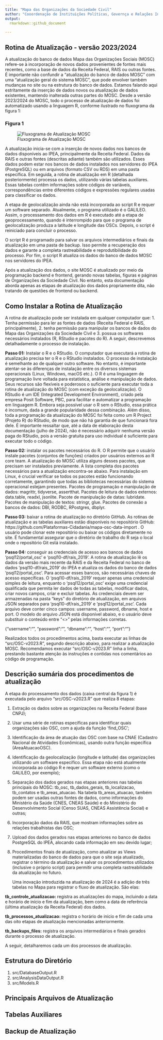 ```yaml
---
title: "Mapa das Organizações da Sociedade Civil"
author: "Cooordenação de Instituições Políticas, Governça e Relações Interfederativas da Diretoria de Estudos e Políticas sobre o Estado, as Instituições e a Democracia (Coins/Diest) - IPEA, Governo Federal, Brasil"
output: 
  rmarkdown::github_document
    
---
```


## Rotina de Atualização - versão 2023/2024

A atualização do banco de dados Mapa das Organizações Sociais (MOSC) refere-se à incorporação de novos dados provenientes de fontes mais recentes, como a base de dados da Receita Federal, RAIS ou outras fontes. É importante não confundir a “atualização do banco de dados MOSC” com uma “atualização geral do sistema MOSC”, que pode envolver também mudanças no site ou na estrutura do banco de dados. Estamos falando aqui estritamente da inserção de dados novos ou atualização de dados existentes, mantendo inalterada outras partes do MOSC. 
Desde a versão 2023/2024 do MOSC, todo o processo de atualização de dados foi automatizado usando a linguagem R, conforme ilustrado no fluxograma da figura 1:

### Figura 1

![Fluxograma de Atualização MOSC](documentacao/Fluxograma MOSC - Fluxograma MOSC.png)

A atualização inicia-se com a inserção de novos dados nos bancos de dados disponíveis ao IPEA, principalmente da Receita Federal. Dados da RAIS e outras fontes (descritas adiante) também são utilizados. Esses dados podem estar nos bancos de dados instalados nos servidores do IPEA (PostgreSQL) ou em arquivos (formato CSV ou RDS) em uma pasta específica. Em seguida, a rotina de atualização em R (detalhada posteriormente) processa os dados, utilizando várias tabelas auxiliares. Essas tabelas contêm informações sobre códigos de variáveis, correspondências entre diferentes códigos e expressões regulares usadas para classificar os dados. 

A etapa de geolocalização ainda não está incorporada ao script R e requer um software separado. Atualmente, o programa utilizado é o GALILEO. Assim, o processamento dos dados em R é executado até a etapa de geoprocessamento, quando é interrompido para que o programa de geolocalização produza a latitude e longitude das OSCs. Depois, o script é reiniciado para concluir o processo.

O script R é programado para salvar os arquivos intermediários e finais da atualização em uma pasta de backup. Isso permite a recuperação dos dados e garante a completa rastreabilidade e reprodutibilidade do processo. Por fim, o script R atualiza os dados do banco de dados MOSC nos servidores do IPEA.

Após a atualização dos dados, o site MOSC é atualizado por meio da programação backend e frontend, gerando novas tabelas, figuras e páginas de Organizações da Sociedade Civil. No entanto, esta documentação aborda apenas as etapas de atualização dos dados propriamente dita, não tratando de questões de frontend ou backend.


## Como Instalar a Rotina de Atualização

A rotina de atualização pode ser instalada em qualquer computador que: 
  1. Tenha permissão para ler as fontes de dados (Receita Federal e RAIS, principalmente), 
  2.  tenha permissão para manipular os bancos de dados do Mapa das Organizações da Sociedade Civil e 
  3. possua os softwares necessários instalados (R, RStudio e pacotes do R). A seguir, descrevemos detalhadamente o processo de instalação.
  
  
**Passo 01:** Instalar o R e o RStudio. O computador que executará a rotina de atualização precisa ter o R e o RStudio instalados. O processo de instalação é semelhante ao de qualquer outro software. No entanto, é importante atentar-se às diferenças de instalação entre os diversos sistemas operacionais (Linux, Windows, macOS etc.). O R é uma linguagem de programação livre voltada para estatística, análise e manipulação de dados. Seus recursos são flexíveis e poderosos o suficiente para executar toda a rotina de atualização do MOSC (com exceção da geolocalização). O RStudio é um IDE (Integrated Development Environment), criado pela empresa Posit Software, PBC, para facilitar e automatizar a programação em linguagem R. Embora seja possível usar o R sem o RStudio, essa prática é incomum, dada a grande popularidade dessa combinação. Além disso, toda a programação da atualização do MOSC foi feita como um R Project (Projeto R) do RStudio, de modo que não há garantia de que funcionará fora dele. É importante ressaltar que, até a data de elaboração desta documentação (julho de 2024), não é necessário adquirir nenhuma versão paga do RStudio, pois a versão gratuita para uso individual é suficiente para executar todo o código.


**Passo 02:** instalar os pacotes necessários do R. O R permite que o usuário instale pacotes (conjuntos de funções) criados por usuários externos ao R core team. A atualização do MOSC utiliza alguns desses pacotes, que precisam ser instalados previamente. A lista completa dos pacotes necessários para a atualização encontra-se abaixo. Para instalação em Linux, é crucial verificar se todos os pacotes estão funcionando corretamente, garantindo que todas as bibliotecas necessárias do sistema operacional estejam presentes.
Pacotes de programação e manipulação de dados: magrittr, tidyverse,  assertthat.
Pacotes de leitura de dados externos: data.table, readxl, jsonlite.
Pacote de manipulação de datas: lubridate.
Pacotes de manipulação de textos: stringr, glue.
Pacotes de conexão a bancos de dados: DBI, RODBC, RPostgres, dbplyr.

**Passo 03:** baixar a rotina de atualização no diretório GitHub. As rotinas de atualização e as tabelas auxiliares estão disponíveis no repositório GitHub: https://github.com/Plataformas-Cidadania/mapa-osc-data-import . O usuário pode clonar este repositório ou baixar os códigos diretamente no site. É fundamental assegurar que o diretório de trabalho do R seja o local onde o repositório Git está instalado.

**Passo 04:** conseguir as credenciais de acesso aos bancos de dados ‘psql12/portal_osc’ e ‘psql10-df/rais_2019’. A rotina de atualização lê os dados da versão mais recente da RAIS e da Receita Federal no banco de dados ‘psql10-df/rais_2019’ do IPEA e atualiza os dados do banco de dados ‘psql12/portal_osc’. Para acessar esses bancos, são necessárias chaves de acesso específicas. O ‘psql10-df/rais_2019’ requer apenas uma credencial simples de leitura, enquanto o ‘psql12/portal_osc’ exige uma credencial qualificada que permita ler dados de todas as tabelas, modificar dados, criar novos campos, criar e excluir tabelas.  As credenciais devem ser armazenadas na pasta "keys" do diretório de atualização, em arquivos JSON separados para ‘psql10-df/rais_2019’ e ‘psql12/portal_osc’. Cada arquivo deve conter cinco campos: username, password, dbname, host e port. O modelo do arquivo JSON está disponível abaixo, e o usuário deve substituir o conteúdo entre "<>" pelas informações corretas.

{"username":"<usuario>", 
"password":"<senha>", 
"dbname":"<nome banco de dados>", 
"host":"<servidor>", 
"port":"<porta de acesso>"}

Realizados todos os procedimentos acima, basta executar as linhas de “src/OSC-v2023.R”, segundo descrição abaixo, para realizar a atualização MOSC. Recomendamos executar “src/OSC-v2023.R” linha a linha, prestando bastante atenção às instruções e contidas nos comentários ao código de programação.


## Descrição sumária dos procedimentos de atualização

A etapa do processamento dos dados (caixa central da figura 1) é executada pelo arquivo “src/OSC-v2023.R” que realiza 8 etapas:

1. Extração os dados sobre as organizações na Receita Federal (base CNPJ);

2. Usar uma série de rotinas específicas para identificar quais organizações são OSC, com a ajuda da função ‘find_OSC’;

3. Identificação da área de atuação das OSC com base na CNAE (Cadastro Nacional de Atividades Econômicas), usando outra função específica (AreaAtuacaoOSC). 

4. Identificação da geolocalização (longitude e latitude) das organizações utilizando um software específico. Essa etapa não está atualmente incorporada ao código R e requer um software externo (como o GALILEO, por exemplo);

5. Separação dos dados gerados nas etapas anteriores nas tabelas principais do MOSC: tb_osc, tb_dados_gerais, tb_localizacao, tb_contatos e tb_areas_atuacao. Na tabela tb_areas_atuacao, também podem ser usadas outras fontes de dados, como informações do Ministério da Saúde (CNES, CNEAS Saúde) e do Ministério do Desenvolvimento Social (Censo SUAS, CNEAS Assistência Social) e outras;

6. Incorporação dados da RAIS, que mostram informações sobre as relações trabalhistas das OSC;

7. Upload dos dados gerados nas etapas anteriores no banco de dados PostgreSQL do IPEA, alocando cada informação em seu devido lugar;

8. Procedimentos finais de atualização, como atualizar as Views materializadas do banco de dados para que o site seja atualizado, registrar o término da atualização e salvar os procedimentos utilizados (inclusive o próprio script) para permitir uma completa rastreabilidade da atualização no futuro.

	Uma inovação introduzida na atualização de 2024 é a adição de três tabelas no Mapa para registrar o fluxo de atualização. São elas:

**tb_controle_atualizacao:** registra as atualizações do mapa, incluindo a data e horário de início e fim da atualização, bem como a data de referência (última atualização da Receita Federal) dos dados.

**tb_processos_atualizacao:** registra o horário de início e fim de cada uma das oito etapas de atualização mencionadas anteriormente.

**tb_backups_files:** registra os arquivos intermediários e finais gerados durante o processo de atualização.

A seguir, detalharemos cada um dos processos de atualização.



## Estrutura do Diretório

1. src/DatabaseOutput.R  
2. src/AnalysisDataOutput.R  
3. src/Models.R  


## Principais Arquivos de Atualização


## Tabelas Auxiliares



## Backup de Atualização


